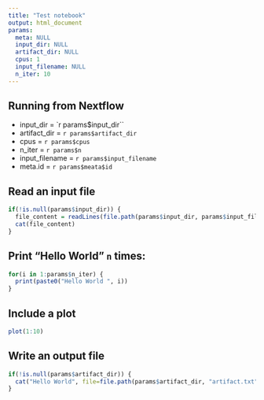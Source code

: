 ```yaml
---
title: "Test notebook"
output: html_document
params:
  meta: NULL
  input_dir: NULL
  artifact_dir: NULL
  cpus: 1 
  input_filename: NULL
  n_iter: 10
---
```


## Running from Nextflow

 * input_dir = `r params$input_dir``
 * artifact_dir = `r params$artifact_dir`
 * cpus = `r params$cpus`
 * n_iter = `r params$n`
 * input_filename = `r params$input_filename`
 * meta.id = `r params$meata$id`
 
 
## Read an input file

```r
if(!is.null(params$input_dir)) {
  file_content = readLines(file.path(params$input_dir, params$input_filename))
  cat(file_content)
}
```


## Print "Hello World" `n` times: 
```r
for(i in 1:params$n_iter) {
  print(paste0("Hello World ", i))
}
```

## Include a plot

```r
plot(1:10)
```

## Write an output file

```r
if(!is.null(params$artifact_dir)) {
  cat("Hello World", file=file.path(params$artifact_dir, "artifact.txt"))
}
```

